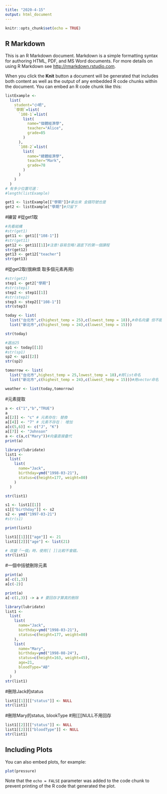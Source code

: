 ```yaml
---
title: "2020-4-15"
output: html_document
---
```


```r
knitr::opts_chunk$set(echo = TRUE)
```

## R Markdown

This is an R Markdown document. Markdown is a simple formatting syntax for authoring HTML, PDF, and MS Word documents. For more details on using R Markdown see <http://rmarkdown.rstudio.com>.

When you click the **Knit** button a document will be generated that includes both content as well as the output of any embedded R code chunks within the document. You can embed an R code chunk like this:

```r
listExample <- 
  list(
    student="小明",
    `學期`=list(
      `108-1`=list(
        list(
          name="個體經濟學",
          teacher="Alice",
          grade=85
        )
      ),
      `108-2`=list(
        list(
          name="總體經濟學",
          teacher="Mark",
          grade=78
        )
      )
    )
  )
# 有多少位置可選：
#length(listExample)

```
```r
get1 <- listExample[["學期"]]#拿出來 金錢符號也是
get2 <- listExample["學期"]#只留下

```
#練習
#從get1取
```r
#先看結構
#str(get1)
get11 <- get1[["108-1"]]
#str(get11)
get12 <- get11[[1]]#注意!容易忽略!選底下的第一個課程
str(get12)
get13 <- get12["teacher"]
str(get13)
```
#從get2取(很麻煩 取多個元素再用)
```r
#str(get2)
step1 <- get2["學期"]
#str(step1)
step2 <- step1[[1]]
#str(step2)
step3 <- step2[["108-1"]]
str(step3)

```

```r
today <- list(
  list("台北市",c(highest_temp = 25),c(lowest_temp = 18)),#命名向量 但不能用於選取
  list("新北市",c(highest_temp = 24),c(lowest_temp = 15)))

str(today)

```
```r
#選出25
sp1 <- today[[1]]
#str(sp1)
sp2 <- sp1[[2]]
str(sp2)
```


```r
tomorrow <- list(
  list("台北市",highest_temp = 25,lowest_temp = 18),#用list命名
  list("新北市",c(highest_temp = 24),c(lowest_temp = 15)))#用vector命名

weather <- list(today,tomorrow)

```

#元素提取
```r
a <- c("1","b","TRUE")
a
a[[2]] <- "c" # 元素存在: 替換
a[[4]] <- "7" # 元素不存在： 增加
a[c(5,6)] <- c("J", "K")
a[[7]] <- "Johnson"
a <- c(a,c("Mary"))#向量直接疊代
print(a)
```

```r
library(lubridate)
list1 <- 
  list(
    list(
      name="Jack",
      birthday=ymd("1998-03-21"),
      status=c(height=177, weight=80)
    )
  )

str(list1)
```
```r
s1 <- list1[[1]]
s1[["birthday"]] <- s2
s2 <- ymd("1997-03-21")
#str(s1)

print(list1)
```



```r
list1[[1]][["age"]] <- 21
list1[[2]]["age"] <- list(21)

# 改變「一個」時，使用[[ ]]比較不會錯。
str(list1)
```

#一個中括號刪除元素
```r
print(a)
a[-c(1,3)]
a[c(-2)]

print(a)
a[-c(1,3)] -> a # 要回存才算真的刪除
```

```r
library(lubridate)
list1 <- 
  list(
    list(
      name="Jack",
      birthday=ymd("1998-03-21"),
      status=c(height=177, weight=80)
    ),
    list(
      name="Mary",
      birthday=ymd("1998-08-24"),
      status=c(height=163, weight=45),
      age=21,
      bloodType="AB"
    )
  )
str(list1)
```
#刪除Jack的status
```r
list1[[1]][["status"]] <- NULL
str(list1)
```

#刪除Mary的status, blookType
#用[[]]NULL不用回存
```r
list1[[2]][["status"]] <- NULL
list1[[2]][["bloodType"]] <- NULL
str(list1)
```






## Including Plots

You can also embed plots, for example:

```r
plot(pressure)
```

Note that the `echo = FALSE` parameter was added to the code chunk to prevent printing of the R code that generated the plot.
